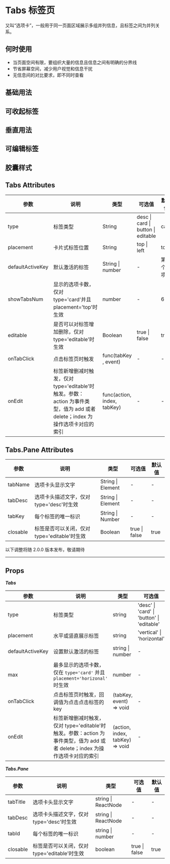 # Tabs 标签页

又叫“选项卡”，一般用于同一页面区域展示多组并列信息，且标签之间为并列关系。

## 何时使用

- 当页面空间有限，要组织大量的信息且信息之间有明确的分界线
- 节省屏幕空间，减少用户视觉和信息干扰
- 无信息间的对比要求，即不同时查看

## 基础用法


<DemoBasic />

## 可收起标签


<DemoCollapse />

## 垂直用法


<DemoVertical />

## 可编辑标签


<DemoEditable />

## 胶囊样式


<DemoCapsule />

## Tabs Attributes

| 参数             | 说明                                                                                                                        | 类型                        | 可选值                             | 默认值       |
| ---------------- | --------------------------------------------------------------------------------------------------------------------------- | --------------------------- | ---------------------------------- | ------------ |
| type             | 标签类型                                                                                                                    | String                      | desc \| card \| button \| editable | card         |
| placement        | 卡片式标签位置                                                                                                              | String                      | top \| left                        | top          |
| defaultActiveKey | 默认激活的标签                                                                                                              | String \| number            | -                                  | 第一个选项卡 |
| showTabsNum      | 显示的选项卡数，仅对 type='card'并且 placement='top'时生效                                                                  | number                      | -                                  | 6            |
| editable         | 是否可以对标签增加删除，仅对 type='editable'时生效                                                                          | Boolean                     | true \| false                      | true         |
| onTabClick       | 点击标签页时触发                                                                                                            | func(tabKey , event)        | -                                  | -            |
| onEdit           | 标签新增删减时触发，仅对 type='editable'时触发。参数：action 为事件类型，值为 add 或者 delete；index 为操作选项卡对应的索引 | func(action, index, tabKey) | -                                  | -            |

## Tabs.Pane Attributes

| 参数     | 说明                                         | 类型              | 可选值        | 默认值 |
| -------- | -------------------------------------------- | ----------------- | ------------- | ------ |
| tabName  | 选项卡头显示文字                             | String \| Element | -             | -      |
| tabDesc  | 选项卡头描述文字，仅对 type='desc'时生效     | String \| Element | -             | -      |
| tabKey   | 每个标签的唯一标识                           | String \| Number  | -             | -      |
| closable | 标签是否可以关闭，仅对 type='editable'时生效 | Boolean           | true \| false | true   |

<div style={{ position: 'relative' }}>
  <span
    style={{
      position: 'absolute',
      background: '#fff',
      left: '50%',
      transform: 'translate(-50%, -50%)',
      fontSize: '14px',
      padding: 8,
      color: '#999'
    }}
  >
    以下调整将随 2.0.0 版本发布，敬请期待
  </span>
  <hr style={{ marginTop: 50, marginBottom: 20, border: '0.5px dashed #c8c8c8' }} />
</div>

## Props

**_Tabs_**

| 参数             | 说明                                                                                                                        | 类型                            | 可选值                                     | 默认值       |
| ---------------- | --------------------------------------------------------------------------------------------------------------------------- | ------------------------------- | ------------------------------------------ | ------------ |
| type             | 标签类型                                                                                                                    | string                          | 'desc' \| 'card' \| 'button' \| 'editable' | 'card'       |
| placement        | 水平或竖直展示标签                                                                                                        | string                          | 'vertical' \| 'horizontal'                 | 'horizontal' |
| defaultActiveKey | 设置默认激活的标签                                                                                                              | string \| number                | -                                          | 第一个选项卡 |
| max              | 最多显示的选项卡数，仅在 `type='card'` 并且 `placement='horizonal'` 时生效                                                        | number                          | -                                          | 6            |
| onTabClick       | 点击标签页时触发，回调值为点击点击标签的 key                                                                                                            | (tabKey, event) => void         | -                                          | -            |
| onEdit           | 标签新增删减时触发，仅对 type='editable'时触发。参数：action 为事件类型，值为 add 或者 delete；index 为操作选项卡对应的索引 | (action, index, tabKey) => void | -                                          | -            |

**_Tabs.Pane_**

| 参数     | 说明                                         | 类型                | 可选值        | 默认值 |
| -------- | -------------------------------------------- | ------------------- | ------------- | ------ |
| tabTitle | 选项卡头显示文字                             | string \| ReactNode | -             | -      |
| tabDesc  | 选项卡头描述文字，仅对 type='desc'时生效     | string \| ReactNode | -             | -      |
| tabId    | 每个标签的唯一标识                           | string \| number    | -             | -      |
| closable | 标签是否可以关闭，仅对 type='editable'时生效 | boolean             | true \| false | true   |
